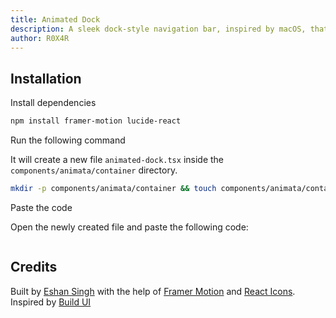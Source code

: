 ```yaml
---
title: Animated Dock
description: A sleek dock-style navigation bar, inspired by macOS, that combines glassmorphic design with functionality. With smooth animations and responsive icons, it enhances navigation for a modern web application.
author: R0X4R
---
```


<ComponentPreview name="container-animated-dock--docs" />

## Installation

<Steps>
<Step>Install dependencies</Step>

```bash
npm install framer-motion lucide-react
```

<Step>Run the following command</Step>

It will create a new file `animated-dock.tsx` inside the `components/animata/container` directory.

```bash
mkdir -p components/animata/container && touch components/animata/container/animated-dock.tsx
```

<Step>Paste the code</Step>

Open the newly created file and paste the following code:

```jsx file=<rootDir>/animata/container/animated-dock.tsx

```
</Steps>


## Credits

   Built by [Eshan Singh](https://github.com/R0X4R) with the help of [Framer Motion](https://www.framer.com/motion/) and [React Icons](https://react-icons.github.io/react-icons/). Inspired by [Build UI](https://buildui.com/recipes/magnified-dock)
